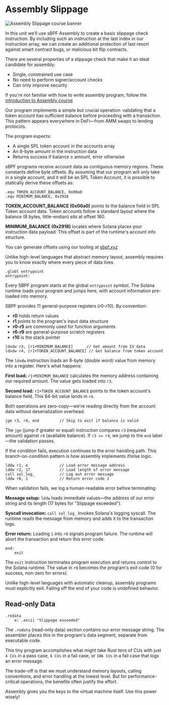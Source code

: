 # Assembly Slippage

![Assembly Slippage course banner](/graphics/banners/assembly-slippage.png)

In this unit we’ll use sBPF Assembly to create a basic slippage check instruction. By including such an instruction at the last index in our instruction array, we can create an additional protection of last resort against smart contract bugs, or malicious bit flip contracts.

There are several properties of a slippage check that make it an ideal candidate for assembly:

- Single, constrained use case
- No need to perform signer/account checks
- Can only improve security

If you're not familiar with how to write assembly program, follow the [introduction to Assembly course](en/courses/introduction-to-assembly)

<ArticleSection name="Program Design" id="program-design" level="h2" />

Our program implements a simple but crucial operation: validating that a token account has sufficient balance before proceeding with a transaction. This pattern appears everywhere in DeFi—from AMM swaps to lending protocols.

The program expects:
- A single SPL token account in the accounts array
- An 8-byte amount in the instruction data
- Returns success if balance ≥ amount, error otherwise

<ArticleSection name="Memory Offsets" id="memory-offsets" level="h2" />

sBPF programs receive account data as contiguous memory regions. These constants define byte offsets. By assuming that our program will only take in a single account, and it will be an SPL Token Account, it is possible to statically derive these offsets as:

```sbpf
.equ TOKEN_ACCOUNT_BALANCE, 0x00a0
.equ MINIMUM_BALANCE, 0x2918
```

**TOKEN_ACCOUNT_BALANCE (0x00a0)** points to the balance field in SPL Token account data. Token accounts follow a standard layout where the balance (8 bytes, little-endian) sits at offset 160.

**MINIMUM_BALANCE (0x2918)** locates where Solana places your instruction data payload. This offset is part of the runtime's account info structure.

You can generate offsets using our tooling at [sbpf.xyz](https://sbpf.xyzsbpf.xyz)

Unlike high-level languages that abstract memory layout, assembly requires you to know exactly where every piece of data lives.

<ArticleSection name="Entrypoint" id="entrypoint" level="h2" />

```sbpf
.globl entrypoint
entrypoint:
```

Every SBPF program starts at the global `entrypoint` symbol. The Solana runtime loads your program and jumps here, with account information pre-loaded into memory.

SBPF provides 11 general-purpose registers (r0-r10). By convention:
- **r0** holds return values
- **r1** points to the program's input data structure  
- **r0-r5** are commonly used for function arguments
- **r6-r9** are general-purpose scratch registers
- **r10** is the stack pointer

<ArticleSection name="Data Loading and Validation Logic" id="data-loading-and-validation-logic" level="h2" />

```sbpf
ldxdw r3, [r1+MINIMUM_BALANCE]      // Get amount from IX data
ldxdw r4, [r1+TOKEN_ACCOUNT_BALANCE] // Get balance from token account
```

The `ldxdw` instruction loads an 8-byte (double word) value from memory into a register. Here's what happens:

**First load:** `r1+MINIMUM_BALANCE` calculates the memory address containing our required amount. The value gets loaded into `r3`.

**Second load:** `r1+TOKEN_ACCOUNT_BALANCE` points to the token account's balance field. This 64-bit value lands in `r4`.

Both operations are zero-copy—we're reading directly from the account data without deserialization overhead.

<ArticleSection name="Conditional Logic and Branching" id="conditional-logic-and-branching" level="h2" />

```sbpf
jge r3, r4, end         // Skip to exit if balance is valid
```

The `jge` (jump if greater or equal) instruction compares `r3` (required amount) against `r4` (available balance). If `r3 >= r4`, we jump to the `end` label—the validation passes.

If the condition fails, execution continues to the error handling path. This branch-on-condition pattern is how assembly implements if/else logic.

<ArticleSection name="Error Handling and Logging" id="error-handling-and-logging" level="h2" />

```sbpf
lddw r1, e              // Load error message address
lddw r2, 17             // Load length of error message  
call sol_log_           // Log out error message
lddw r0, 1              // Return error code 1
```

When validation fails, we log a human-readable error before terminating:

**Message setup:** `lddw` loads immediate values—the address of our error string and its length (17 bytes for "Slippage exceeded").

**Syscall invocation:** `call sol_log_` invokes Solana's logging syscall. The runtime reads the message from memory and adds it to the transaction logs.

**Error return:** Loading `1` into `r0` signals program failure. The runtime will abort the transaction and return this error code.

<ArticleSection name="Program Termination" id="program-termination" level="h2" />

```sbpf
end:
    exit
```

The `exit` instruction terminates program execution and returns control to the Solana runtime. The value in `r0` becomes the program's exit code (0 for success, non-zero for errors).

Unlike high-level languages with automatic cleanup, assembly programs must explicitly exit. Falling off the end of your code is undefined behavior.

## Read-only Data

```sbpf
.rodata
    e: .ascii "Slippage exceeded"
```

The `.rodata` (read-only data) section contains our error message string. The assembler places this in the program's data segment, separate from executable code.

<ArticleSection name="Conclusion" id="conclusion" level="h2" />
  
This tiny program accomplishes what might take Rust tens of CUs with just `4 CUs` in a pass case, `6 CUs` in a fail case, or `106 CUs` in a fail case that logs an error message.

The trade-off is that we must understand memory layouts, calling conventions, and error handling at the lowest level. But for performance-critical operations, the benefits often justify the effort.

Assembly gives you the keys to the virtual machine itself. Use this power wisely!